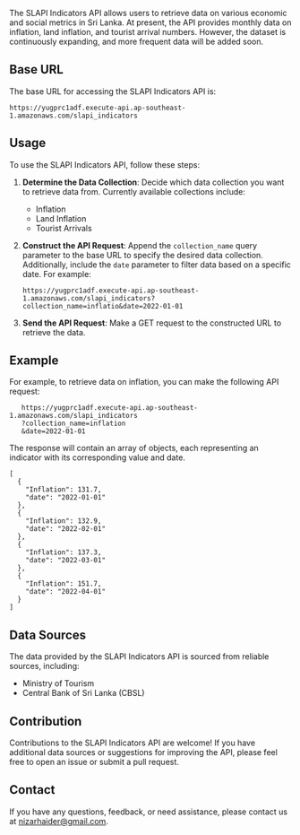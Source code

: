The SLAPI Indicators API allows users to retrieve data on various economic and social metrics in Sri Lanka. At present, the API provides monthly data on inflation, land inflation, and tourist arrival numbers. However, the dataset is continuously expanding, and more frequent data will be added soon.

## Base URL

The base URL for accessing the SLAPI Indicators API is:

```
https://yugprc1adf.execute-api.ap-southeast-1.amazonaws.com/slapi_indicators
```

## Usage

To use the SLAPI Indicators API, follow these steps:

1. **Determine the Data Collection**: Decide which data collection you want to retrieve data from. Currently available collections include:
   - Inflation
   - Land Inflation
   - Tourist Arrivals

2. **Construct the API Request**: Append the `collection_name` query parameter to the base URL to specify the desired data collection. Additionally, include the `date` parameter to filter data based on a specific date. For example:
   ```
   https://yugprc1adf.execute-api.ap-southeast-1.amazonaws.com/slapi_indicators?collection_name=inflatio&date=2022-01-01
   ```

3. **Send the API Request**: Make a GET request to the constructed URL to retrieve the data.

## Example

For example, to retrieve data on inflation, you can make the following API request:

```
   https://yugprc1adf.execute-api.ap-southeast-1.amazonaws.com/slapi_indicators
   ?collection_name=inflation
   &date=2022-01-01
```

The response will contain an array of objects, each representing an indicator with its corresponding value and date.
```
[
  {
    "Inflation": 131.7,
    "date": "2022-01-01"
  },
  {
    "Inflation": 132.9,
    "date": "2022-02-01"
  },
  {
    "Inflation": 137.3,
    "date": "2022-03-01"
  },
  {
    "Inflation": 151.7,
    "date": "2022-04-01"
  }
]
```
## Data Sources

The data provided by the SLAPI Indicators API is sourced from reliable sources, including:
- Ministry of Tourism
- Central Bank of Sri Lanka (CBSL)

## Contribution

Contributions to the SLAPI Indicators API are welcome! If you have additional data sources or suggestions for improving the API, please feel free to open an issue or submit a pull request.

## Contact

If you have any questions, feedback, or need assistance, please contact us at [nizarhaider@gmail.com](mailto:nizarhaider@gmail.com).
